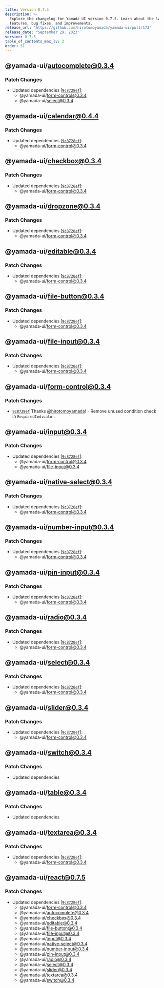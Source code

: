 ```yaml
---
title: Version 0.7.5
description: >-
  Explore the changelog for Yamada UI version 0.7.5. Learn about the latest
  features, bug fixes, and improvements.
release_url: "https://github.com/hirotomoyamada/yamada-ui/pull/173"
release_date: "September 29, 2023"
version: 0.7.5
table_of_contents_max_lv: 2
order: 51
---
```


## @yamada-ui/autocomplete@0.3.4

### Patch Changes

- Updated dependencies \[[`9c8728ef`](https://github.com/hirotomoyamada/yamada-ui/commit/9c8728ef5a6873682a76666688cd37129073b594)]:
  - @yamada-ui/form-control@0.3.4
  - @yamada-ui/select@0.3.4

## @yamada-ui/calendar@0.4.4

### Patch Changes

- Updated dependencies \[[`9c8728ef`](https://github.com/hirotomoyamada/yamada-ui/commit/9c8728ef5a6873682a76666688cd37129073b594)]:
  - @yamada-ui/form-control@0.3.4

## @yamada-ui/checkbox@0.3.4

### Patch Changes

- Updated dependencies \[[`9c8728ef`](https://github.com/hirotomoyamada/yamada-ui/commit/9c8728ef5a6873682a76666688cd37129073b594)]:
  - @yamada-ui/form-control@0.3.4

## @yamada-ui/dropzone@0.3.4

### Patch Changes

- Updated dependencies \[[`9c8728ef`](https://github.com/hirotomoyamada/yamada-ui/commit/9c8728ef5a6873682a76666688cd37129073b594)]:
  - @yamada-ui/form-control@0.3.4

## @yamada-ui/editable@0.3.4

### Patch Changes

- Updated dependencies \[[`9c8728ef`](https://github.com/hirotomoyamada/yamada-ui/commit/9c8728ef5a6873682a76666688cd37129073b594)]:
  - @yamada-ui/form-control@0.3.4

## @yamada-ui/file-button@0.3.4

### Patch Changes

- Updated dependencies \[[`9c8728ef`](https://github.com/hirotomoyamada/yamada-ui/commit/9c8728ef5a6873682a76666688cd37129073b594)]:
  - @yamada-ui/form-control@0.3.4

## @yamada-ui/file-input@0.3.4

### Patch Changes

- Updated dependencies \[[`9c8728ef`](https://github.com/hirotomoyamada/yamada-ui/commit/9c8728ef5a6873682a76666688cd37129073b594)]:
  - @yamada-ui/form-control@0.3.4

## @yamada-ui/form-control@0.3.4

### Patch Changes

- [`9c8728ef`](https://github.com/hirotomoyamada/yamada-ui/commit/9c8728ef5a6873682a76666688cd37129073b594) Thanks [@hirotomoyamada](https://github.com/hirotomoyamada)! - Remove unused condition check in `RequiredIndicator`.

## @yamada-ui/input@0.3.4

### Patch Changes

- Updated dependencies \[[`9c8728ef`](https://github.com/hirotomoyamada/yamada-ui/commit/9c8728ef5a6873682a76666688cd37129073b594)]:
  - @yamada-ui/form-control@0.3.4
  - @yamada-ui/file-input@0.3.4

## @yamada-ui/native-select@0.3.4

### Patch Changes

- Updated dependencies \[[`9c8728ef`](https://github.com/hirotomoyamada/yamada-ui/commit/9c8728ef5a6873682a76666688cd37129073b594)]:
  - @yamada-ui/form-control@0.3.4

## @yamada-ui/number-input@0.3.4

### Patch Changes

- Updated dependencies \[[`9c8728ef`](https://github.com/hirotomoyamada/yamada-ui/commit/9c8728ef5a6873682a76666688cd37129073b594)]:
  - @yamada-ui/form-control@0.3.4

## @yamada-ui/pin-input@0.3.4

### Patch Changes

- Updated dependencies \[[`9c8728ef`](https://github.com/hirotomoyamada/yamada-ui/commit/9c8728ef5a6873682a76666688cd37129073b594)]:
  - @yamada-ui/form-control@0.3.4

## @yamada-ui/radio@0.3.4

### Patch Changes

- Updated dependencies \[[`9c8728ef`](https://github.com/hirotomoyamada/yamada-ui/commit/9c8728ef5a6873682a76666688cd37129073b594)]:
  - @yamada-ui/form-control@0.3.4

## @yamada-ui/select@0.3.4

### Patch Changes

- Updated dependencies \[[`9c8728ef`](https://github.com/hirotomoyamada/yamada-ui/commit/9c8728ef5a6873682a76666688cd37129073b594)]:
  - @yamada-ui/form-control@0.3.4

## @yamada-ui/slider@0.3.4

### Patch Changes

- Updated dependencies \[[`9c8728ef`](https://github.com/hirotomoyamada/yamada-ui/commit/9c8728ef5a6873682a76666688cd37129073b594)]:
  - @yamada-ui/form-control@0.3.4

## @yamada-ui/switch@0.3.4

### Patch Changes

- Updated dependencies

## @yamada-ui/table@0.3.4

### Patch Changes

- Updated dependencies

## @yamada-ui/textarea@0.3.4

### Patch Changes

- Updated dependencies \[[`9c8728ef`](https://github.com/hirotomoyamada/yamada-ui/commit/9c8728ef5a6873682a76666688cd37129073b594)]:
  - @yamada-ui/form-control@0.3.4

## @yamada-ui/react@0.7.5

### Patch Changes

- Updated dependencies \[[`9c8728ef`](https://github.com/hirotomoyamada/yamada-ui/commit/9c8728ef5a6873682a76666688cd37129073b594)]:
  - @yamada-ui/form-control@0.3.4
  - @yamada-ui/autocomplete@0.3.4
  - @yamada-ui/checkbox@0.3.4
  - @yamada-ui/editable@0.3.4
  - @yamada-ui/file-button@0.3.4
  - @yamada-ui/file-input@0.3.4
  - @yamada-ui/input@0.3.4
  - @yamada-ui/native-select@0.3.4
  - @yamada-ui/number-input@0.3.4
  - @yamada-ui/pin-input@0.3.4
  - @yamada-ui/radio@0.3.4
  - @yamada-ui/select@0.3.4
  - @yamada-ui/slider@0.3.4
  - @yamada-ui/textarea@0.3.4
  - @yamada-ui/switch@0.3.4
